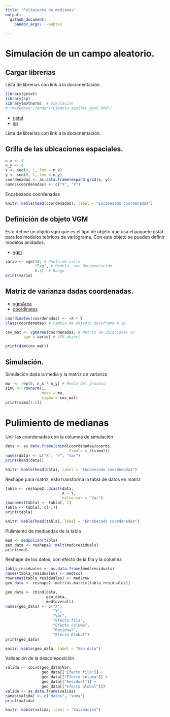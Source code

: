 ```yaml
---
title: "Pulimiento de medianas"
output:
  github_document:
    pandoc_args: --webtex

---
```


# Simulación de un campo aleatorio. 

## Cargar librerias

Lista de librerías con link a la documentación.

```r
library(gstat)
library(sp)
library(mvtnorm)  # Simulación
# rmarkdown::render("Ejemplo_aquifer_geoR.Rmd")
```
- [gstat](https://cran.r-project.org/web/packages/gstat/gstat.pdf)
- [sp](https://cran.r-project.org/web/packages/sp/sp.pdf)

Lista de librerías con link a la documentación.

## Grilla de las ubicaciones espaciales.
```r
n_x <- 4
n_y <- 6
x <- seq(0, 1, len = n_x)
y <- seq(0, 1, len = n_y)
coordenadas <- as.data.frame(expand.grid(x, y))
names(coordenadas) <- c("X", "Y")

```

Encabezado coordenadas
```r
knitr::kable(head(coordenadas), label = "Encabezado coordenadas")
```
## Definición de objeto VGM

Esto define un objeto vgm que es el tipo de objeto que usa el paquete gstat para los modelos teòricos de variograma. Con este objeto se pueden definir modelos anidados.

- [vgm](https://cran.r-project.org/web/packages/gstat/gstat.pdf#page=73)

```r
vario <- vgm(10, # Punto de silla
             "Exp", # Modelo, ver documentación
             0.5)  # Rango
print(vario)
```

## Matriz de varianza dadas coordenadas.

- [vgmArea](https://cran.r-project.org/web/packages/gstat/gstat.pdf#page=78)
- [coordinates](https://cran.r-project.org/web/packages/sp/sp.pdf#page=16)

```r
coordinates(coordenadas) <- ~X + Y
class(coordenadas) # Cambio de objedto dataframe a sp

cov_mat <- vgmArea(coordenadas, # Matriz de ubiaciones SP
        vgm = vario) # VGM object

print(dim(cov_mat))
```

## Simulación.

Simulación dada la media y la matriz de varianza
```r
mu  <- rep(0, n_x * n_y) # Media del proceso
simu <- rmvnorm(1,
                mean = mu,
                sigma = cov_mat)
print(simu[1:5])
```

# Pulimiento de medianas
Unir las coordenadas con la columna de simulación

```r
data <- as.data.frame(cbind(coordenadas@coords,
                            Simula = t(simu)))
names(data) <- c("X", "Y", "Var")
print(head(data))
```

```r
knitr::kable(head(data), label = "Encabezado coordenadas")
```

Reshape para matriz, esto transforma la tabla de datos en matriz
```r
tabla <- reshape2::dcast(data,
                         X ~ Y,
                         value.var = "Var")
rownames(tabla) <- tabla[, 1]
tabla <- tabla[, c(-1)]
print(tabla)
```

```r
knitr::kable(head(tabla), label = "Encabezado coordenadas")
```

Pulimiento de mediandas de la tabla

```r
med <- medpolish(tabla)
geo_data <- reshape2::melt(med$residuals)
print(med)

```
Reshape de los datos, con efecto de la fila y la columna

```r
tabla_residuales <- as.data.frame(med$residuals)
names(tabla_residuales) <- med$col
rownames(tabla_residuales) <- med$row
geo_data <- reshape2::melt(as.matrix(tabla_residuales))

geo_data <- cbind(data,
                  geo_data,
                  med$overall)
names(geo_data) <- c("X",
                     "Y",
                     "Var",
                     "Efecto fila",
                     "Efecto columa",
                     "Residual",
                     "Efecto Global")
print(geo_data)
```

```r
knitr::kable(geo_data, label = "Geo data")
```

Validación de la descomposición

```r
valida <- cbind(geo_data$Var,
                geo_data[["Efecto fila"]] +
                geo_data[["Efecto columa"]] +
                geo_data[["Residual"]] +
                geo_data[["Efecto Global"]])
valida <- as.data.frame(valida)
names(valida) <- c("datos", "suma")
print(valida)
```

```r
knitr::kable(valida, label = "Validación")
```
